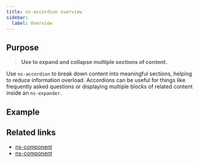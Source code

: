 ```yaml
---
title: ns-accordion overview
sidebar:
  label: Overview
---
```



## Purpose

> **Use to expand and collapse multiple sections of content.**

Use `ns-accordion` to break down content into meaningful sections, helping to reduce information overload. Accordions can be useful for things like frequently asked questions or displaying multiple blocks of related content inside an `ns-expander`.
## Example

<Wrapper name="ns-accordion">
  <ExampleStandard slot="template"/>
</Wrapper>

## Related links

- [ns-component](#!)
- [ns-component](#!)
